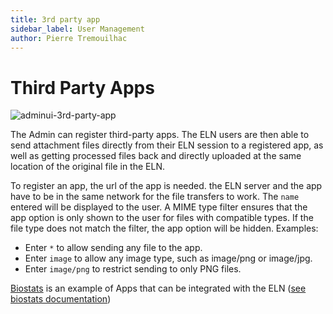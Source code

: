 ```yaml
---
title: 3rd party app
sidebar_label: User Management
author: Pierre Tremouilhac
---
```


# Third Party Apps

![adminui-3rd-party-app](@site/static/img/admin_ui/admin-3rd-party-app.png)

The Admin can register third-party apps. The ELN users are then able to send attachment files directly from their ELN session to a registered app, as well as getting processed files back and directly uploaded at the same location of the original file in the ELN.

To register an app, the url of the app is needed. the ELN server and the app have to be in the same network for the file transfers to work.
The `name` entered will be displayed to the user. A MIME type filter ensures that the app option is only shown to the user for files with compatible types. If the file type does not match the filter, the app option will be hidden. Examples:
* Enter `*` to allow sending any file to the app.
* Enter `image` to allow any image type, such as image/png or image/jpg.
* Enter `image/png` to restrict sending to only PNG files.


[Biostats](https://github.com/ComPlat/Biostats) is an example of Apps that can be integrated with the ELN ([see biostats documentation](https://chemotion.net/search/?q=biostats))

